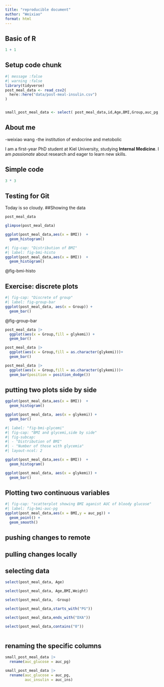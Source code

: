 ```yaml
---
title: "reproducible document"
author: "Weixiao"
format: html
---
```


## Basic of R

```r
1 + 1
```

## Setup code chunk



```r
#| message :false
#| warning :false
library(tidyverse)
post_meal_data <- read_csv2(
  here::here("data/post-meal-insulin.csv")
)


small_post_meal_data <- select( post_meal_data,id,Age,BMI,Group,auc_pg,auc_ins,glykemi)
```


## About me

-weixiao wang
-the institution of endocrine and metobolic 

I am a first-year PhD student at Kiel University, studying **Internal Medicine**. I am *passionate* about research and eager to learn new skills.

## Simple code
```r
3 * 3
```


## Testing for Git
Today is so cloudy.
##Showing the data



```r
post_meal_data

```


```r
glimpse(post_meal_data)
```


```r
ggplot(post_meal_data,aes(x = BMI))  +
  geom_histogram()

```


```r
#| fig-cap: "Distribution of BMI"
#| label: fig-bmi-histo
ggplot(post_meal_data,aes(x = BMI))  +
  geom_histogram()
```

@fig-bmi-histo


## Exercise: discrete plots

```r
#| fig-cap: "Discrete of group"
#| label: fig-group-bar
ggplot(post_meal_data, aes(x = Group)) +
  geom_bar()

```

@fig-group-bar


```r
post_meal_data |> 
  ggplot(aes(x = Group,fill = glykemi)) + 
  geom_bar()
```



```r
post_meal_data |> 
  ggplot(aes(x = Group,fill = as.character(glykemi)))+ 
  geom_bar()
```


```r
post_meal_data |> 
  ggplot(aes(x = Group,fill = as.character(glykemi)))+ 
  geom_bar(position = position_dodge())
```
## putting two plots side by side

```r
ggplot(post_meal_data,aes(x = BMI))  +
  geom_histogram()

```

```r
ggplot(post_meal_data, aes(x = glykemi)) +
  geom_bar()
```


```r
#| label: "fig-bmi-glycemi"
#| fig-cap: "BMI and glycemi,side by side"
#| fig-subcap: 
#| - "Distribution of BMI"
#| - "Number of those with glycemia"
#| layout-ncol: 2

ggplot(post_meal_data,aes(x = BMI))  +
  geom_histogram()

ggplot(post_meal_data, aes(x = glykemi)) +
  geom_bar()
```


## Plotting two continuous variables

```r
#| fig-cap: "scatterplot showing BMI aganist AUC of bloody glucose"
#| label: fig-bmi-auc-pg
ggplot(post_meal_data,aes(x = BMI,y = auc_pg)) +
  geom_point() +
  geom_smooth()

```

## pushing changes to remote

## pulling changes locally



## selecting data

```r
select(post_meal_data, Age)

select(post_meal_data, Age,BMI,Weight)

select(post_meal_data, -Group)

select(post_meal_data,starts_with("PG"))

select(post_meal_data,ends_with("DXA"))

select(post_meal_data,contains("0"))



```

## renaming the specific columns

```r

small_post_meal_data |>
  rename(auc_glucose = auc_pg)

small_post_meal_data |>
  rename(auc_glucose = auc_pg,
         auc_insulin = auc_ins)
```




